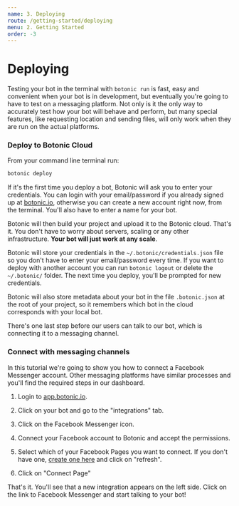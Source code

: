 ```yaml
---
name: 3. Deploying
route: /getting-started/deploying
menu: 2. Getting Started
order: -3
---
```


# Deploying

Testing your bot in the terminal with `botonic run` is fast, easy and convenient when your bot is in development, but eventually you're going to have to test on a messaging platform. Not only is it the only way to accurately test how your bot will behave and perform, but many special features, like requesting location and sending files, will only work when they are run on the actual platforms.

### Deploy to Botonic Cloud

From your command line terminal run:

```bash
botonic deploy
```

If it's the first time you deploy a bot, Botonic will ask you to enter your credentials. You can login with your email/password if you already signed up at [botonic.io](https://botonic.io), otherwise you can create a new account right now, from the terminal. You'll also have to enter a name for your bot.

Botonic will then build your project and upload it to the Botonic cloud. That's it. You don't have to worry about servers, scaling or any other infrastructure. **Your bot will just work at any scale**.

Botonic will store your credentials in the `~/.botonic/credentials.json` file so you don't have to enter your email/password every time. If you want to deploy with another account you can run `botonic logout` or delete the `~/.botonic/` folder. The next time you deploy, you'll be prompted for new credentials.

Botonic will also store metadata about your bot in the file `.botonic.json` at the root of your project, so it remembers which bot in the cloud corresponds with your local bot.

There's one last step before our users can talk to our bot, which is connecting it to a messaging channel.

### Connect with messaging channels

In this tutorial we're going to show you how to connect a Facebook Messenger account. Other messaging platforms have similar processes and you'll find the required steps in our dashboard.

1. Login to [app.botonic.io](https://app.botonic.io).

2. Click on your bot and go to the "integrations" tab.

3. Click on the Facebook Messenger icon.

4. Connect your Facebook account to Botonic and accept the permissions.

5. Select which of your Facebook Pages you want to connect. If you don't have one, [create one here](https://www.facebook.com/pages/create/) and click on "refresh".

6. Click on "Connect Page"

That's it. You'll see that a new integration appears on the left side. Click on the link to Facebook Messenger and start talking to your bot!